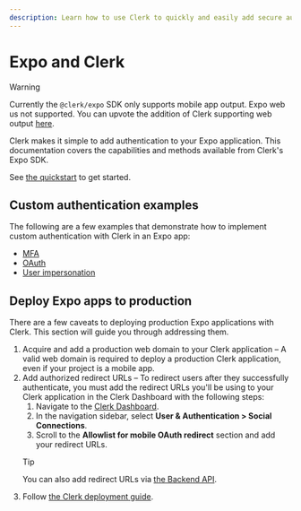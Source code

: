 ```yaml
---
description: Learn how to use Clerk to quickly and easily add secure authentication and user management to your Expo application.
---
```


# Expo and Clerk

> [!WARNING]
> Currently the `@clerk/expo` SDK only supports mobile app output. Expo web us not supported. You can upvote the addition of Clerk supporting web output [here](https://feedback.clerk.com/roadmap/fb56a8db-763a-4e0d-a4b2-f8a453be195c).

Clerk makes it simple to add authentication to your Expo application. This documentation covers the capabilities and methods available from Clerk's Expo SDK. 

See [the quickstart](/docs/quickstarts/expo) to get started.

## Custom authentication examples

The following are a few examples that demonstrate how to implement custom authentication with Clerk in an Expo app:

- [MFA](/docs/references/expo/custom-auth-flows/expo-mfa)
- [OAuth](/docs/references/expo/custom-auth-flows/expo-oauth)
- [User impersonation](/docs/references/expo/custom-auth-flows/expo-impersonation)

## Deploy Expo apps to production

There are a few caveats to deploying production Expo applications with Clerk. This section will guide you through addressing them.

1. Acquire and add a production web domain to your Clerk application – A valid web domain is required to deploy a production Clerk application, even if your project is a mobile app.
1. Add authorized redirect URLs – To redirect users after they successfully authenticate, you must add the redirect URLs you'll be using to your Clerk application in the Clerk Dashboard with the following steps:
    1. Navigate to the [Clerk Dashboard](https://dashboard.clerk.com/last-active?path=user-authentication/social-connections).
    2. In the navigation sidebar, select **User & Authentication > Social Connections**.
    3. Scroll to the **Allowlist for mobile OAuth redirect** section and add your redirect URLs.
    > [!TIP]
    > You can also add redirect URLs via [the Backend API](/docs/reference/backend-api/tag/Redirect-URLs#operation/CreateRedirectURL).
1. Follow [the Clerk deployment guide](/docs/deployments/overview).
